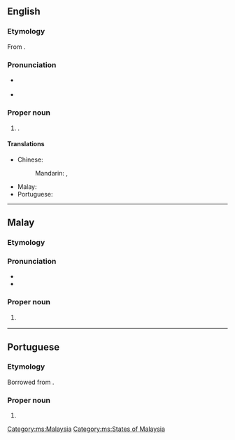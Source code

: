 ==English==
{{wikipedia}}

===Etymology===
From {{bor|en|ms|Sarawak}}.

===Pronunciation===
* {{a|Malaysia}} {{IPA|en|/saraˈwak/}}
* {{a|UK}} {{IPA|en|/ˈsæɹəwæk/|/ˈsɑːɹəwæk/|/səˈrɑːwək/}}

===Proper noun===
{{en-proper noun}}

# {{place|en|state|in eastern|c/Malaysia|capital=Kuching}}.

====Translations====
{{trans-top|state in Malaysia}}
* Chinese:
*: Mandarin: {{t+|cmn|沙撈越}}, {{t+|cmn|沙捞越|tr=Shālāoyuè}}
{{trans-mid}}
* Malay: {{t|ms|Sarawak}}
* Portuguese: {{t|pt|Sarawak|m}}
{{trans-bottom}}

----

==Malay==
{{wikipedia|lang=ms}}
===Etymology ===
{{rfe|ms}}

===Pronunciation===
* {{IPA|ms|/sarawaʔ/}}
* {{rhymes|ms|awaʔ|waʔ|aʔ}}

===Proper noun===
{{ms-proper noun|j=سراوق}}

# {{l|en|Sarawak}} {{qualifier|state in Malaysia}}

[[Category:ms:Malaysia]]
[[Category:ms:States of Malaysia]]

----

==Portuguese==

===Etymology===
Borrowed from {{bor|pt|ms|Sarawak}}.

===Proper noun===
{{pt-proper noun|m}}

# {{place|pt|state|c/Malaysia|t1=Sarawak}}